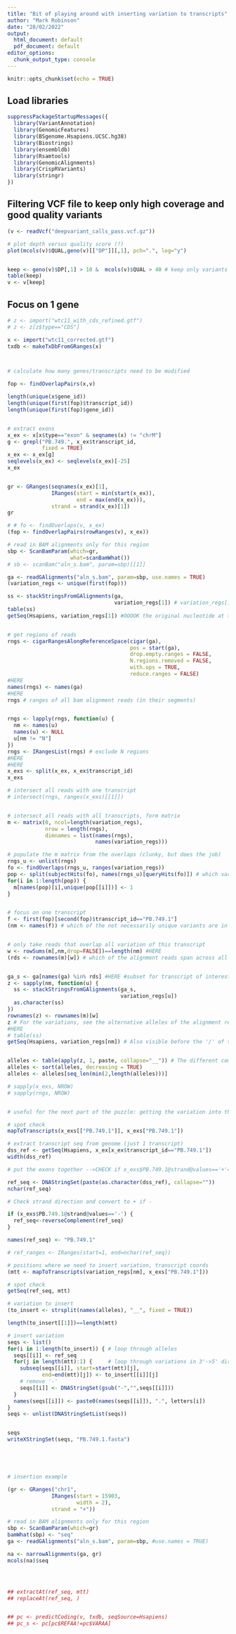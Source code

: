 ---
title: "Bit of playing around with inserting variation to transcripts"
author: "Mark Robinson"
date: "28/02/2022"
output:
  html_document: default
  pdf_document: default
editor_options: 
  chunk_output_type: console
---

```{r setup, include=FALSE}
knitr::opts_chunk$set(echo = TRUE)
```


## Load libraries

```{r libraries}
suppressPackageStartupMessages({
  library(VariantAnnotation)
  library(GenomicFeatures)
  library(BSgenome.Hsapiens.UCSC.hg38)
  library(Biostrings)
  library(ensembldb)
  library(Rsamtools)
  library(GenomicAlignments)
  library(CrispRVariants)
  library(stringr)
})
```

## Filtering VCF file to keep only high coverage and good quality variants

```{r vcf_filter}
(v <- readVcf("deepvariant_calls_pass.vcf.gz"))

# plot depth versus quality score (?)
plot(mcols(v)$QUAL,geno(v)[["DP"]][,1], pch=".", log="y")


keep <- geno(v)$DP[,1] > 10 &  mcols(v)$QUAL > 40 # keep only variants with depth > 10
table(keep)
v <- v[keep]

```

## Focus on 1 gene

```{r import}

# z <- import("wtc11_with_cds_refined.gtf")
# z <- z[z$type=="CDS"]

x <- import("wtc11_corrected.gtf")
txdb <- makeTxDbFromGRanges(x)



# calculate how many genes/transcripts need to be modified

fop <- findOverlapPairs(x,v)

length(unique(x$gene_id))
length(unique(first(fop)$transcript_id))
length(unique(first(fop)$gene_id))


# extract exons
x_ex <- x[x$type=="exon" & seqnames(x) != "chrM"]
g <- grepl("PB.749.", x_ex$transcript_id, 
           fixed = TRUE)
x_ex <- x_ex[g]
seqlevels(x_ex) <- seqlevels(x_ex)[-25]
x_ex


gr <- GRanges(seqnames(x_ex)[1],
              IRanges(start = min(start(x_ex)),
                      end = max(end(x_ex))),
              strand = strand(x_ex)[1])
gr

# # fo <- findOverlaps(v, x_ex)
(fop <- findOverlapPairs(rowRanges(v), x_ex))

# read in BAM alignments only for this region
sbp <- ScanBamParam(which=gr,
                    what=scanBamWhat())
# sb <- scanBam("aln_s.bam", param=sbp)[[1]]

ga <- readGAlignments("aln_s.bam", param=sbp, use.names = TRUE)
(variation_regs <- unique(first(fop)))

ss <- stackStringsFromGAlignments(ga, 
                                  variation_regs[1]) # variation_regs[1] limited to one position of variation
table(ss)
getSeq(Hsapiens, variation_regs[1]) #OOOOK the original nucleotide at the variation position


# get regions of reads
rngs <- cigarRangesAlongReferenceSpace(cigar(ga), 
                                       pos = start(ga),
                                       drop.empty.ranges = FALSE,
                                       N.regions.removed = FALSE,
                                       with.ops = TRUE,
                                       reduce.ranges = FALSE)
#HERE
names(rngs) <- names(ga)
#HERE
rngs # ranges of all bam alignment reads (in their segments)


rngs <- lapply(rngs, function(u) {
  nm <- names(u)
  names(u) <- NULL
  u[nm != "N"]
})
rngs <- IRangesList(rngs) # exclude N regions
#HERE
#HERE
x_exs <- split(x_ex, x_ex$transcript_id)
x_exs

# intersect all reads with one transcript
# intersect(rngs, ranges(x_exs)[[1]])


# intersect all reads with all transcripts, form matrix
m <- matrix(0, ncol=length(variation_regs), 
            nrow = length(rngs),
            dimnames = list(names(rngs),
                            names(variation_regs)))

# populate the m matrix from the overlaps (clunky, but does the job)
rngs_u <- unlist(rngs)
fo <- findOverlaps(rngs_u, ranges(variation_regs))
pop <- split(subjectHits(fo), names(rngs_u)[queryHits(fo)]) # which variations in a certain alignment read, and below notate with 0/1 if absent/present
for(i in 1:length(pop)) {
  m[names(pop)[i],unique(pop[[i]])] <- 1
}


# focus on one transcript
f <- first(fop)[second(fop)$transcript_id=="PB.749.1"]
(nm <- names(f)) # which of the not necessarily unique variants are in transcript PB.749.1


# only take reads that overlap all variation of this transcript
w <- rowSums(m[,nm,drop=FALSE])==length(nm) #HERE
(rds <- rownames(m)[w]) # which of the alignment reads span across all positions of variation of the transcript 


ga_s <- ga[names(ga) %in% rds] #HERE #subset for transcript of interest
z <- sapply(nm, function(u) {
  ss <- stackStringsFromGAlignments(ga_s,
                                    variation_regs[u])
  as.character(ss)
})
rownames(z) <- rownames(m)[w]
z # For the variations, see the alternative alleles of the alignment reads that overlap in the location of them all
#HERE  
# table(ss)
getSeq(Hsapiens, variation_regs[nm]) # Also visible before the '/' of the nm string. It is the original nucleotides


alleles <- table(apply(z, 1, paste, collapse="__")) # The different combinations that are generated by the different reads
alleles <- sort(alleles, decreasing = TRUE)
alleles <- alleles[seq_len(min(2,length(alleles)))]

# sapply(x_exs, NROW)
# sapply(rngs, NROW)


# useful for the next part of the puzzle: getting the variation into the transcript sequences

# spot check
mapToTranscripts(x_exs[["PB.749.1"]], x_exs["PB.749.1"])

# extract transcript seq from genome (just 1 transcript)
dss_ref <- getSeq(Hsapiens, x_ex[x_ex$transcript_id=="PB.749.1"])
width(dss_ref)

# put the exons together -->CHECK if x_exs$PB.749.1@strand@values=='+'=='+'

ref_seq <- DNAStringSet(paste(as.character(dss_ref), collapse=""))
nchar(ref_seq)

# Check strand direction and convert to + if -

if (x_exs$PB.749.1@strand@values=='-') {
  ref_seq<-reverseComplement(ref_seq)
}

names(ref_seq) <- "PB.749.1"

# ref_ranges <- IRanges(start=1, end=nchar(ref_seq))

# positions where we need to insert variation, transcript coords
(mtt <- mapToTranscripts(variation_regs[nm], x_exs["PB.749.1"]))

# spot check
getSeq(ref_seq, mtt)

# variation to insert
(to_insert <- strsplit(names(alleles), "__", fixed = TRUE))

length(to_insert[[1]])==length(mtt)

# insert variation
seqs <- list()
for(i in 1:length(to_insert)) { # loop through alleles
  seqs[[i]] <- ref_seq
  for(j in length(mtt):1) {     # loop through variations in 3'->5' direction
    subseq(seqs[[i]], start=start(mtt)[j], 
           end=end(mtt)[j]) <- to_insert[[i]][j]
    # remove '-'
    seqs[[i]] <- DNAStringSet(gsub("-","",seqs[[i]]))
  }
  names(seqs[[i]]) <- paste0(names(seqs[[i]]), ".", letters[i])
}
seqs <- unlist(DNAStringSetList(seqs))


seqs
writeXStringSet(seqs, "PB.749.1.fasta")





# insertion example

(gr <- GRanges("chr1",
              IRanges(start = 15903,
                      width = 2),
              strand = "+"))

# read in BAM alignments only for this region
sbp <- ScanBamParam(which=gr)
bamWhat(sbp) <- "seq"
ga <- readGAlignments("aln_s.bam", param=sbp, #use.names = TRUE)

na <- narrowAlignments(ga, gr)
mcols(na)$seq




## extractAt(ref_seq, mtt)
## replaceAt(ref_seq, )


## pc <- predictCoding(v, txdb, seqSource=Hsapiens)
## pc_s <- pc[pc$REFAA!=pc$VARAA]

```
